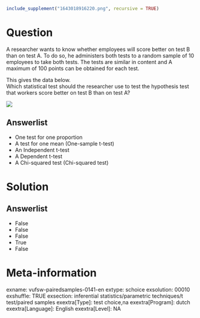 ```r
include_supplement("1643018916220.png", recursive = TRUE)
```

Question
========
A researcher wants to know whether employees will score better on test B than on test A. To do so, he administers both tests to a random sample of 10 employees to take both tests. The tests are similar in content and A maximum of 100 points can be obtained for each test.  
  
This gives the data below.  
Which statistical test should the researcher use to test the hypothesis test that workers score better on test B than on test A?   
  
![](1643018916220.png)

Answerlist
----------
* One test for one proportion
* A test for one mean (One-sample t-test)
* An Independent t-test
* A Dependent t-test
* A Chi-squared test (Chi-squared test)

Solution
========

Answerlist
----------
* False
* False
* False
* True
* False

Meta-information
================
exname: vufsw-pairedsamples-0141-en
extype: schoice
exsolution: 00010
exshuffle: TRUE
exsection: inferential statistics/parametric techniques/t test/paired samples
exextra[Type]: test choice,na
exextra[Program]: dutch
exextra[Language]: English
exextra[Level]: NA

